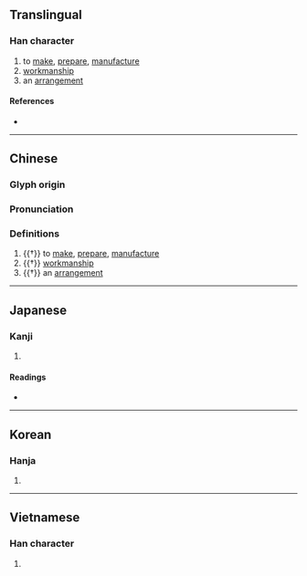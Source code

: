 {{character info}}
==Translingual==

===Han character===
{{Han char|rn=64|rad=手|as=06|sn=9|four=54047|canj=QKLD|ids=⿰扌存}}

# to [[make]], [[prepare]], [[manufacture]]
# [[workmanship]]
# an [[arrangement]]

====References====
* {{Han ref|kx=0428.110|dkj=12001|dj=0777.050|hdz=31868.010|uh=62F5|ud=25333|bh=CED7|bd=52951}}

----
==Chinese==
{{zh-forms}}

===Glyph origin===
{{Han etym}}

===Pronunciation===
{{zh-pron
|m=cún,zùn
|c=cyun4
|mc=y
|oc=y
|cat=v
}}

===Definitions===
{{zh-hanzi}}

# {{†}} to [[make]], [[prepare]], [[manufacture]]
# {{†}} [[workmanship]]
# {{†}} an [[arrangement]]


----

==Japanese==

===Kanji===
{{ja-kanji|grade=|rs=手06}}

# {{rfdef|ja|sort=手06}}

====Readings====
* {{ja-readings|on=[[そん]] (son)|kun=[[こしらえる]] (koshiraeru)}}

----

==Korean==

===Hanja===
{{ko-hanja|hangeul=존|eumhun=|rv=jon|mr=chon|y=con}}

# {{rfdef|ko|sort=手06}}

----

==Vietnamese==

===Han character===
{{vi-hantu|dồn|rs=手06}}

# {{rfdef|vi|sort=手06}}